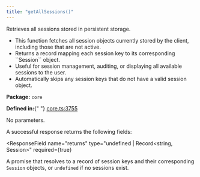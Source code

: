```yaml
---
title: "getAllSessions()"
---
```



<H3Bordered text="Overview" />

Retrieves all sessions stored in persistent storage.

<ul>
  <li>
    This function fetches all session objects currently stored by the client,
    including those that are not active.
  </li>
  <li>
    Returns a record mapping each session key to its corresponding ``Session``
    object.
  </li>
  <li>
    Useful for session management, auditing, or displaying all available
    sessions to the user.
  </li>
  <li>
    Automatically skips any session keys that do not have a valid session
    object.
  </li>
</ul>

<p>
  <strong>Package:</strong> <code>core</code>
</p>

<p>
  <strong>Defined in:</strong>{" "}
  <a href="https://github.com/tkhq/sdk/blob/main/packages/core/src/__clients__/core.ts#L3755">
    core.ts:3755
  </a>
</p>

<H3Bordered text="Parameters" />

<p>No parameters.</p>

<H3Bordered text="Response" />A successful response returns the following
fields:

<ResponseField
  name="returns"
  type="undefined | Record&lt;string, Session&gt;"
  required={true}
>
  A promise that resolves to a record of session keys and their corresponding
  `Session` objects, or `undefined` if no sessions exist.
</ResponseField>
